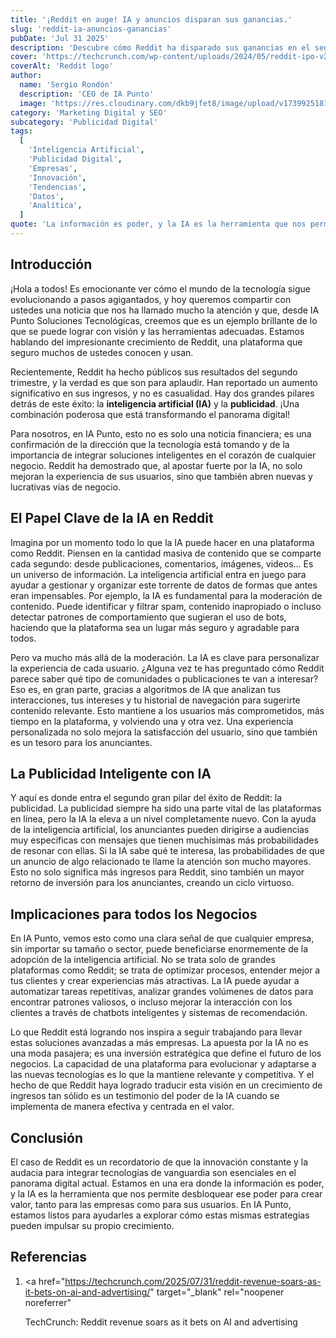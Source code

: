 ```yaml
---
title: '¡Reddit en auge! IA y anuncios disparan sus ganancias.'
slug: 'reddit-ia-anuncios-ganancias'
pubDate: 'Jul 31 2025'
description: 'Descubre cómo Reddit ha disparado sus ganancias en el segundo trimestre, impulsado por la IA para mejorar la experiencia del usuario, la moderación y la eficacia publicitaria, marcando un ejemplo para otros negocios.'
cover: 'https://techcrunch.com/wp-content/uploads/2024/05/reddit-ipo-v2.webp'
coverAlt: 'Reddit logo'
author:
  name: 'Sergio Rondón'
  description: 'CEO de IA Punto'
  image: 'https://res.cloudinary.com/dkb9jfet8/image/upload/v1739925181/sergio_gdcaeh.png'
category: 'Marketing Digital y SEO'
subcategory: 'Publicidad Digital'
tags:
  [
    'Inteligencia Artificial',
    'Publicidad Digital',
    'Empresas',
    'Innovación',
    'Tendencias',
    'Datos',
    'Analítica',
  ]
quote: 'La información es poder, y la IA es la herramienta que nos permite desbloquear ese poder.'
---
```


<h2 id="introduccion">Introducción</h2>

¡Hola a todos! Es emocionante ver cómo el mundo de la tecnología sigue evolucionando a pasos agigantados, y hoy queremos compartir con ustedes una noticia que nos ha llamado mucho la atención y que, desde IA Punto Soluciones Tecnológicas, creemos que es un ejemplo brillante de lo que se puede lograr con visión y las herramientas adecuadas. Estamos hablando del impresionante crecimiento de Reddit, una plataforma que seguro muchos de ustedes conocen y usan.

Recientemente, Reddit ha hecho públicos sus resultados del segundo trimestre, y la verdad es que son para aplaudir. Han reportado un aumento significativo en sus ingresos, y no es casualidad. Hay dos grandes pilares detrás de este éxito: la <strong>inteligencia artificial (IA)</strong> y la <strong>publicidad</strong>. ¡Una combinación poderosa que está transformando el panorama digital!

Para nosotros, en IA Punto, esto no es solo una noticia financiera; es una confirmación de la dirección que la tecnología está tomando y de la importancia de integrar soluciones inteligentes en el corazón de cualquier negocio. Reddit ha demostrado que, al apostar fuerte por la IA, no solo mejoran la experiencia de sus usuarios, sino que también abren nuevas y lucrativas vías de negocio.

<h2 id="el-papel-clave-de-la-ia-en-reddit">
  El Papel Clave de la IA en Reddit
</h2>

Imagina por un momento todo lo que la IA puede hacer en una plataforma como Reddit. Piensen en la cantidad masiva de contenido que se comparte cada segundo: desde publicaciones, comentarios, imágenes, videos... Es un universo de información. La inteligencia artificial entra en juego para ayudar a gestionar y organizar este torrente de datos de formas que antes eran impensables. Por ejemplo, la IA es fundamental para la moderación de contenido. Puede identificar y filtrar spam, contenido inapropiado o incluso detectar patrones de comportamiento que sugieran el uso de bots, haciendo que la plataforma sea un lugar más seguro y agradable para todos.

Pero va mucho más allá de la moderación. La IA es clave para personalizar la experiencia de cada usuario. ¿Alguna vez te has preguntado cómo Reddit parece saber qué tipo de comunidades o publicaciones te van a interesar? Eso es, en gran parte, gracias a algoritmos de IA que analizan tus interacciones, tus intereses y tu historial de navegación para sugerirte contenido relevante. Esto mantiene a los usuarios más comprometidos, más tiempo en la plataforma, y volviendo una y otra vez. Una experiencia personalizada no solo mejora la satisfacción del usuario, sino que también es un tesoro para los anunciantes.

<h2 id="la-publicidad-inteligente-con-ia">La Publicidad Inteligente con IA</h2>

Y aquí es donde entra el segundo gran pilar del éxito de Reddit: la publicidad. La publicidad siempre ha sido una parte vital de las plataformas en línea, pero la IA la eleva a un nivel completamente nuevo. Con la ayuda de la inteligencia artificial, los anunciantes pueden dirigirse a audiencias muy específicas con mensajes que tienen muchísimas más probabilidades de resonar con ellas. Si la IA sabe qué te interesa, las probabilidades de que un anuncio de algo relacionado te llame la atención son mucho mayores. Esto no solo significa más ingresos para Reddit, sino también un mayor retorno de inversión para los anunciantes, creando un ciclo virtuoso.

<h2 id="implicaciones-para-todos-los-negocios">
  Implicaciones para todos los Negocios
</h2>

En IA Punto, vemos esto como una clara señal de que cualquier empresa, sin importar su tamaño o sector, puede beneficiarse enormemente de la adopción de la inteligencia artificial. No se trata solo de grandes plataformas como Reddit; se trata de optimizar procesos, entender mejor a tus clientes y crear experiencias más atractivas. La IA puede ayudar a automatizar tareas repetitivas, analizar grandes volúmenes de datos para encontrar patrones valiosos, o incluso mejorar la interacción con los clientes a través de chatbots inteligentes y sistemas de recomendación.

Lo que Reddit está logrando nos inspira a seguir trabajando para llevar estas soluciones avanzadas a más empresas. La apuesta por la IA no es una moda pasajera; es una inversión estratégica que define el futuro de los negocios. La capacidad de una plataforma para evolucionar y adaptarse a las nuevas tecnologías es lo que la mantiene relevante y competitiva. Y el hecho de que Reddit haya logrado traducir esta visión en un crecimiento de ingresos tan sólido es un testimonio del poder de la IA cuando se implementa de manera efectiva y centrada en el valor.

<h2 id="conclusion">Conclusión</h2>

El caso de Reddit es un recordatorio de que la innovación constante y la audacia para integrar tecnologías de vanguardia son esenciales en el panorama digital actual. Estamos en una era donde la información es poder, y la IA es la herramienta que nos permite desbloquear ese poder para crear valor, tanto para las empresas como para sus usuarios. En IA Punto, estamos listos para ayudarles a explorar cómo estas mismas estrategias pueden impulsar su propio crecimiento.

<h2 id="referencias">Referencias</h2>

1.  <a
      href="https://techcrunch.com/2025/07/31/reddit-revenue-soars-as-it-bets-on-ai-and-advertising/"
      target="_blank"
      rel="noopener noreferrer"
    >
      TechCrunch: Reddit revenue soars as it bets on AI and advertising
    </a>
